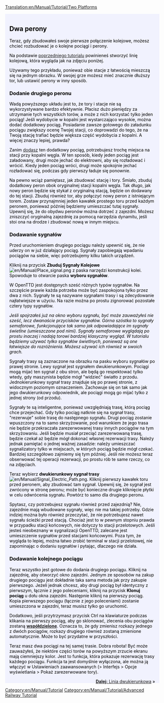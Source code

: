 [[Translation:en/Manual/Tutorial/Two Platforms]]

{{en/Tabs|3|1
|pl/Manual/Tutorial/Dwa perony|1. Dwa perony<!--
-->|pl/Manual/Tutorial/Linia dwukierunkowa|2. Linia dwukierunkowa<!--
-->|pl/Manual/Tutorial/Podstawowa sieć kolejowa|3. Podstawowa sieć kolejowa}}
<div style="padding:.5em 1em 1em 1em; border-top:none; background-color:#f1f2fe; color:#000;">
{{pl/Manual/Tutorial/Tutorial}}

== Dwa perony ==
Teraz, gdy zbudowałeś swoje pierwsze połączenie kolejowe, możesz chcieć rozbudować je o kolejne pociągi i perony.

Na podstawie [[pl/Tutorial/Pociągi|poprzedniego tutorialu]] powinieneś stworzyć linię kolejową, która wygląda jak na zdjęciu poniżej.
{{en/Phototable|[[File:en/Manual/Tutorial/Tutorial single track.png|400px]]|Dwie stacje, trochę torów i pociąg (kliknij, aby powiększyć)|none}}

Używamy tego przykładu, ponieważ obie stacje z łatwością mieszczą się na jednym obrazku. W swojej grze możesz mieć znacznie dłuższy tor, lub ustawić perony w inny sposób.

=== Dodanie drugiego peronu ===

Wadą powyższego układu jest to, że tory i stacje nie są wykorzystywane bardzo efektywnie. Płacisz dużo pieniędzy za utrzymanie tych wszystkich torów, a może z nich korzystać tylko jeden pociąg! Jeśli wydobycie w kopalni jest wystarczająco wysokie, można dodać dodatkowy pociąg. Posiadanie zawsze gotowego do załadunku pociągu zwiększy ocenę Twojej stacji, co doprowadzi do tego, że na Twoją stację trafiać będzie większa część wydobycia z kopalni. A więcej znaczy lepiej, prawda?

Zanim [[pl/Kupno pociągów|dodasz]] ten dodatkowy pociąg, potrzebujesz trochę miejsca na stacji przy kopalni węgla. W ten sposób, kiedy jeden pociąg jest załadowany, drugi może jechać do elektrowni, aby się rozładować i wrócić. Kiedy jeden pociąg wróci, drugi może spokojnie jechać rozładować się, podczas gdy pierwszy ładuje się ponownie.

Na pewno wciąż pamiętasz, jak zbudować stację i tory. Śmiało, zbuduj dodatkowy peron obok oryginalnej stacji kopalni węgla. Tak długo, jak nowy peron będzie się stykał z oryginalną stacją, będzie on dodawany do tej stacji. Zbuduj również tor, aby połączyć nowy peron z istniejącym torem. Zostaw przynajmniej jeden kawałek prostego toru przed każdym peronem, ponieważ później będziemy umieszczać tutaj sygnały. Upewnij się, że do obydwu peronów można dotrzeć z zajezdni. Możesz zniszczyć oryginalną zajezdnię za pomocą narzędzia dynamitu, jeśli stoi ona na drodze i zbudować nową w innym miejscu.

=== Dodawanie sygnałów ===
Przed uruchomieniem drugiego pociągu należy upewnić się, że nie uderzy on w już działający pociąg. Sygnały zapobiegają wpadaniu pociągów na siebie, więc potrzebujemy kilku takich urządzeń.

Kliknij na przycisk '''Zbuduj Sygnały Kolejowe''' [[File:en/Manual/Place signal.png]] z paska narzędzi konstrukcji kolei. Spowoduje to otwarcie paska '''wyboru sygnałów'''.

W OpenTTD jest dostępnych sześć różnych typów sygnałów. Na szczęście prawie każda potrzeba może być zaspokojona tylko przez dwa z nich. Sygnały te są nazywane sygnałami trasy i są zdecydowanie najłatwiejsze w użyciu. Na razie można po prostu zignorować pozostałe cztery typy sygnałów.

''Jeśli spojrzałeś już na okno wyboru sygnału, być może zauważyłeś nie sześć, lecz dwanaście przycisków sygnałów. Górna szóstka to sygnały semaforowe, funkcjonujące tak samo jak odpowiadające im sygnały świetlne (umieszczone pod nimi). Sygnały semaforowe wyglądają po prostu inaczej i nadają torowi bardziej klasyczny wygląd. W tutorialu będziemy używać tylko sygnałów świetlnych, ponieważ są one łatwiejsze do rozróżnienia. Możesz używać ich również w swoich grach.''

{{en/Phototable|[[File:en/Manual/Yapp signalgui.png]]|Sygnały trasy|left}} Sygnały trasy są zaznaczone na obrazku na pasku wyboru sygnałów po prawej stronie. Lewy sygnał jest sygnałem dwukierunkowym. Pociągi mogą mijać ten sygnał z obu stron, ale będą go respektować tylko wtedy, gdy maszynista będzie mógł "widzieć" światło z przodu. Jednokierunkowy sygnał trasy znajduje się po prawej stronie, z widocznym poziomym oznaczeniem. Zachowuje się on tak samo jak jego dwukierunkowy odpowiednik, ale pociągi mogą go mijać tylko z jednej strony (od przodu).

Sygnały te są inteligentne, ponieważ uwzględniają trasę, którą pociąg chce przejechać. Gdy tylko pociąg natknie się na sygnał trasy, "rezerwuje" sobie trasę do następnego sygnału. Drugi pociąg zostanie wpuszczony na to samo skrzyżowanie, pod warunkiem że jego trasa nie będzie przekraczała zarezerwowanej trasy innych pociągów na tym skrzyżowaniu. Jeśli będzie musiał przeciąć zarezerwowaną trasę, będzie czekał aż będzie mógł dokonać własnej rezerwacji trasy. Należy jednak pamiętać o jednej ważnej zasadzie: należy umieszczać sygnalizatory tylko w miejscach, w których pociąg będzie mógł czekać. Bardziej szczegółowo zajmiemy się tym później. Jeśli nie możesz teraz obserwować tej operacji rezerwacji, po prostu rób te same rzeczy, co na zdjęciach.

Teraz wybierz '''dwukierunkowy sygnał trasy''' [[File:en/Manual/Signal Electric Path.png]]. Kliknij pierwszy kawałek toru przed peronem, aby zbudować tam sygnał. Upewnij się, że sygnał jest zwrócony w stronę peronu; może być konieczne drugie kliknięcie płytki w celu odwrócenia sygnału. Powtórz to samo dla drugiego peronu.

{{en/Phototable|[[File:en/Manual/Tutorial/Tutorial two platforms.png|400px]]|Drugi peron wyposażony w synagły trasy|none}}

Spytasz, czy potrzebujesz sygnału również przed zajezdnią? Nie, zajezdnie mają wbudowane sygnały, więc nie ma takiej potrzeby. Gdzie indziej można było również przeczytać, że nie potrzebujesz nawet sygnału ścieżki przed stacją. Chociaż jest to w pewnym stopniu prawda w przypadku stacji końcowych, nie dotyczy to stacji przelotowych. Jeśli jesteś nieobeznany w sygnalizacji OpenTTD, zalecane jest umieszczenie sygnałów przed stacjami końcowymi. Poza tym, że wygląda to lepiej, można łatwo zrobić terminal w stacji przelotowej, nie zapominając o dodaniu sygnałów i pytając, dlaczego nie działa.

=== Dodawanie kolejnego pociągu ===
Teraz wszystko jest gotowe do dodania drugiego pociągu. Kliknij na zajezdnię, aby otworzyć okno zajezdni. Jednym ze sposobów na zakup drugiego pociągu jest dokładnie taka sama metoda jak przy zakupie pierwszego. Jeżeli jednak chcesz, aby drugi pociąg był identyczny z pierwszym, łącznie z jego poleceniami, kliknij na przycisk '''Klonuj pociąg''' u dołu okna zajezdni. Następnie kliknij na pierwszy pociąg. Kopia pierwszego pociągu (łącznie z jego poleceniami) zostanie umieszczona w zajezdni, teraz musisz tylko go uruchomić.

Dodatkowo, jeśli przytrzymasz przycisk Ctrl na klawiaturze podczas klikania na pierwszy pociąg, aby go sklonować, zlecenia obu pociągów zostaną [[pl/Polecenia współdzielone|'''współdzielone''']]. Oznacza to, że gdy zmienisz rozkazy jednego z dwóch pociągów, rozkazy drugiego również zostaną zmienione automatycznie. Może to być przydatne w przyszłości.

{{en/Phototable|[[File:en/Manual/Tutorial/Tutorial two trains.png|400px]]|Stacja kopalni, z dwoma peronami i sygnałami trasy w akcji|none}}

Teraz masz dwa pociągi na tej samej trasie. Dobra robota! 
Być może zauważyłeś, że niektóre części torów na powyższym zrzucie ekranu mają ciemniejszy kolor. Jest to funkcja, która pokazuje rezerwację trasy każdego pociągu. Funkcja ta jest domyślnie wyłączona, ale można ją włączyć w Ustawieniach zaawansowanych (> Interfejs > Opcje wyświetlania > Pokaż zarezerwowane tory). 


<span style="float: right">[[pl/Manual/Tutorial/Linia dwukierunkowa|'''Dalej:''' Linia dwukierunkowa]] &raquo;</span>
</div>
[[Category:en/Manual/Tutorial]]
[[Category:en/Manual/Tutorial/Advanced Railway Tutorial]]